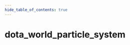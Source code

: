 ```yaml
---
hide_table_of_contents: true
---
```


<!---
!!!!!!
THIS PAGE IS AUTOGENERATED FROM GAME FGD DEFINITIONS!
DO NOT EDIT MANUALLY!
!!!!!!

In order to make edits, you can make an annotation file in /fgd_dump_overrides
-->


# dota_world_particle_system



<Tabs queryString="game">
    
<TabItem value="dota2" label="Dota 2">
    <DOTA2Page />
</TabItem>

</Tabs>

